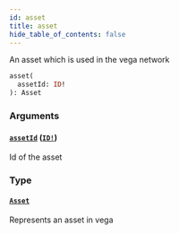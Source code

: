 ```yaml
---
id: asset
title: asset
hide_table_of_contents: false
---
```



An asset which is used in the vega network

```graphql
asset(
  assetId: ID!
): Asset
```


### Arguments

#### [`assetId`](#) ([`ID!`](/mainnet/api/graphql/scalars/id))

Id of the asset


### Type

#### [`Asset`](/mainnet/api/graphql/objects/asset)

Represents an asset in vega




